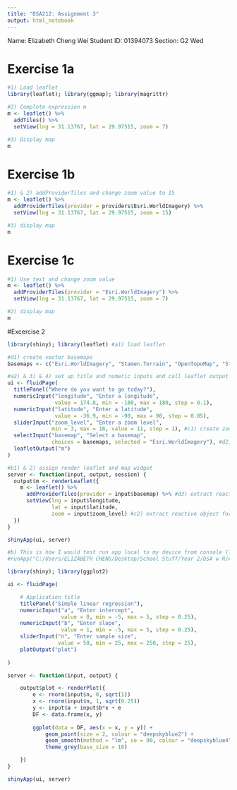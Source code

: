 ---
title: "DSA212: Assignment 3"
output: html_notebook
---

Name: Elizabeth Cheng Wei
Student ID: 01394073
Section: G2 Wed


# Exercise 1a 

```{r}
#1) Load leaflet 
library(leaflet); library(ggmap); library(magrittr)

#2) Complete expression m
m <- leaflet() %>% 
  addTiles() %>% 
  setView(lng = 31.13767, lat = 29.97515, zoom = 7)

#3) Display map
m

```


# Exercise 1b 

```{r}

#1) & 2) addProviderTiles and change zoom value to 15
m <- leaflet() %>% 
  addProviderTiles(provider = providers$Esri.WorldImagery) %>% 
  setView(lng = 31.13767, lat = 29.97515, zoom = 15)

#3) display map
m

```


# Exercise 1c 

```{r}

#1) Use text and change zoom value
m <- leaflet() %>% 
  addProviderTiles(provider = "Esri.WorldImagery") %>% 
  setView(lng = 31.13767, lat = 29.97515, zoom = 7)

#2) display map
m

```

#Excercise 2
```{r}
library(shiny); library(leaflet) #a1) load leaflet 

#d1) create vector basemaps 
basemaps <- c("Esri.WorldImagery", "Stamen.Terrain", "OpenTopoMap", "Stamen.Watercolor")

#a2) & 3) & 4) set up title and numeric inputs and call leaflet output
ui <- fluidPage(
  titlePanel("Where do you want to go today?"), 
  numericInput("longitude", "Enter a longitude",
               value = 174.8, min = -180, max = 180, step = 0.1),
  numericInput("latitude", "Enter a latitude",
               value = -36.9, min = -90, max = 90, step = 0.05),
  sliderInput("zoom_level", "Enter a zoom level", 
              min = 3, max = 18, value = 11, step = 1), #c1) create zoom slider
  selectInput("basemap", "Select a basemap", 
              choices = basemaps, selected = "Esri.WorldImagery"), #d2) create selection for variable basemap
  leafletOutput("m")
)

#b1) & 2) assign render leaflet and map widget 
server <- function(input, output, session) {
  output$m <- renderLeaflet({
    m <- leaflet() %>% 
      addProviderTiles(provider = input$basemap) %>% #d3) extract reactive object for provider
      setView(lng = input$longitude, 
              lat = input$latitude, 
              zoom = input$zoom_level) #c2) extract reactive object for zoom
  })
}

shinyApp(ui, server)  

#b) This is how I would test run app local to my device from console (?):
#runApp("C:/Users/ELIZABETH CHENG/Desktop/School Stuff/Year 2/DSA w R/Assignments/Assignment 3")

```

```{r}
library(shiny); library(ggplot2)

ui <- fluidPage(

    # Application title
    titlePanel("Simple linear regression"),
    numericInput("a", "Enter intercept", 
                 value = 0, min = -5, max = 5, step = 0.25), 
    numericInput("b", "Enter slope", 
                 value = 1, min = -5, max = 5, step = 0.25),
    sliderInput("n", "Enter sample size", 
                value = 50, min = 25, max = 250, step = 25), 
    plotOutput("plot")
    
)

server <- function(input, output) {

    output$plot <- renderPlot({
        e <- rnorm(input$n, 0, sqrt(1))
        x <- rnorm(input$n, 1, sqrt(0.25))
        y <- input$a + input$b*x + e
        DF <- data.frame(x, y) 
        
        ggplot(data = DF, aes(x = x, y = y)) +
            geom_point(size = 2, colour = "deepskyblue2") +
            geom_smooth(method = "lm", se = 90, colour = "deepskyblue4") +
            theme_grey(base_size = 18)

    })
}

shinyApp(ui, server)

```